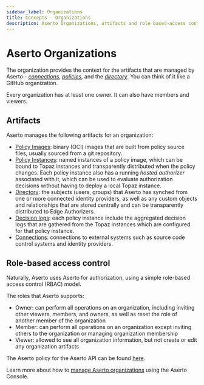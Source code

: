 ```yaml
---
sidebar_label: Organizations
title: Concepts - Organizations
description: Aserto Organizations, artifacts and role based-access control
---
```


# Aserto Organizations

The organization provides the context for the artifacts that are managed by Aserto -
[_connections_](/docs/overview/connections), [_policies_](/docs/overview/policy), and the [_directory_](/docs/overview/directory). You can think of it like a GitHub organization.

Every organization has at least one owner. It can also have members and viewers.

## Artifacts

Aserto manages the following artifacts for an organization:

- [Policy Images](/docs/overview/policy): binary (OCI) images that are built from policy source files, usually sourced from a git repository.
- [Policy Instances](/docs/overview/policy): named instances of a policy image, which can be bound to Topaz instances and transparently distributed when the policy changes. Each policy instance also has a running *hosted authorizer* associated with it, which can be used to evaluate authorization decisions without having to deploy a local Topaz instance.
- [Directory](/docs/overview/directory): the subjects (users, groups) that Aserto has synched from one or more connected identity providers, as well as any custom objects and relationships that are stored centrally and can be transparently distributed to Edge Authorizers.
- [Decision logs](/docs/overview/decision-logs): each policy instance include the aggregated decision logs that are gathered from the Topaz instances which are configured for that policy instance.
- [Connections](/docs/overview/connections): connections to external systems such as source code control systems and identity providers.

## Role-based access control

Naturally, Aserto uses Aserto for authorization, using a simple role-based access control (RBAC) model.

The roles that Aserto supports:

- Owner: can perform all operations on an organization, including inviting other viewers, members, and owners, as well as reset the role of another member of the organization
- Member: can perform all operations on an organization except inviting others to the organization or managing organization membership
- Viewer: allowed to see all organization information, but not create or edit any organization artifacts

The Aserto policy for the Aserto API can be found [here](https://github.com/aserto-dev/policy-aona).

Learn more about how to [manage Aserto organizations](/docs/aserto-console/manage-organizations) using the Aserto Console.
